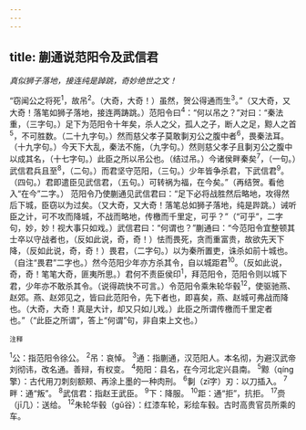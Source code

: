 ```yaml
---
---
---
```

title: 蒯通说范阳令及武信君
---



*真似狮子落地，接连纯是踔跳，奇妙绝世之文！*

“窃闻公之将死<sup>1</sup>，故吊<sup>2</sup>。（大奇，大奇！）虽然，贺公得通而生<sup>3</sup>。”（又大奇，又大奇！落笔如狮子落地，接连两踌跳。）范阳令曰<sup>4</sup>：“何以吊之？”对曰：“秦法重，（三字句。）足下为范阳令十年矣，杀人之父，孤人之子，断人之足，黥人之首<sup>5</sup>，不可胜数。（二十九字句。）然而慈父孝子莫敢剚刃公之腹中者<sup>6</sup>，畏秦法耳。（十九字句。）今天下大乱，秦法不施，（九字句。）然则慈父孝子且剚刃公之腹中以成其名，（十七字句。）此臣之所以吊公也。（结过吊。）今诸侯畔秦矣<sup>7</sup>，（一句。）武信君兵且至<sup>8</sup>，（二句。）而君坚守范阳，（三句。）少年皆争杀君，下武信君<sup>9</sup>。（四句。）君即遣臣见武信君，（五句。）可转祸为福，在今矣。”（再结贺。看他入“在今”二字。）
范阳令乃使蒯通见武信君曰：“足下必将战胜然后略地，攻得然后下城，臣窃以为过矣。（又大奇，又大奇！落笔总如狮子落地，纯是跸跳。）诫听臣之计，可不攻而降城，不战而略地，传檄而千里定，可乎？”（“可乎”，二字句，妙，妙！视大事只如戏。）武信君曰：“何谓也？”蒯通曰：“今范阳令宜整顿其士卒以守战者也，（反如此说，奇，奇！）怯而畏死，贪而重富贵，故欲先天下降，（反如此说，奇，奇！）畏君，（二字句。）以为秦所置吏，诛杀如前十城也。（自注“畏君”二字也。）然今范阳少年亦方杀其令，自以城距君<sup>10</sup>。（反如此说，奇，奇！笔笔大奇，匪夷所思。）君何不责臣侯印<sup>1</sup>，拜范阳令，范阳令则以城下君，少年亦不敢杀其令。（说得疏快不可言。）令范阳令乘朱轮华毂<sup>12</sup>，使驱驰燕、赵郊。燕、赵郊见之，皆曰此范阳令，先下者也，即喜矣，燕、赵城可弗战而降也。（大奇，大奇！真是大计，却又只如儿戏。）此臣之所谓传檄而千里定者也。”（“此臣之所谓”，答上“何谓”句，非自束上文也。）

<sup>注释</sup>

<sup>1</sup>公：指范阳令徐公。
<sup>2</sup>吊：哀悼。
<sup>3</sup>通：指蒯通，汉范阳人。本名彻，为避汉武帝刘彻讳，改名通。善辩，有权变。
<sup>4</sup>苑阳：县名，在今河北定兴县南。
<sup>5</sup>黥（qíng擎）：古代用刀刺刻额颊、再涂上墨的一种肉刑。
<sup>6</sup>剚（zī字）刃：以刀插入。
<sup>7</sup>畔：通“叛”。
<sup>8</sup>武信君：指赵王武臣。
<sup>9</sup>下：降服。
<sup>10</sup>距：通“拒”，抗拒。
<sup>17</sup>赍（jī几）：送给。
<sup>12</sup>朱轮华毂（gǔ谷）：红漆车轮，彩绘车毂。古时高贵官员所乘的车。
